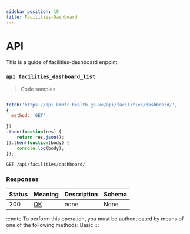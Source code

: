 ```yaml
---
sidebar_position: 19
title: Facilities-Dashboard
---
```



# API

This is a guide of facilities-dashboard enpoint




### `api facilities_dashboard_list`



> Code samples

```javascript

fetch('https://api.kmhfr.health.go.ke/api/facilities/dashboard/',
{
  method: 'GET'

})
.then(function(res) {
    return res.json();
}).then(function(body) {
    console.log(body);
});

```

`GET /api/facilities/dashboard/`

<h3 id="api_facilities_dashboard_list-responses">Responses</h3>

|Status|Meaning|Description|Schema|
|---|---|---|---|
|200|[OK](https://tools.ietf.org/html/rfc7231#section-6.3.1)|none|None|

:::note
To perform this operation, you must be authenticated by means of one of the following methods:
Basic
:::
